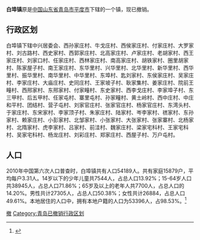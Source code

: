 '''白埠镇'''原是[[中华人民共和国|中国]][[山东省|山东省]][[青岛市|青岛市]][[平度市|平度市]]下辖的一个镇，现已撤销。

== 行政区划 ==

白埠镇下辖中兴居委会、西孙家庄村、牛戈庄村、西侯家庄村、付家庄村、大罗家村、刘古路村、西史家村、西郭家庄村、北高家庄村、卢家庄村、老胡家村、西王家庄村、刘家口村、任家庄村、西林家庄村、南高家庄村、胡铁家村、圈里胡家村、陈家屋子村、南王家庄村、东华里村、兴华里村、北华里村、新华里村、西华里村、振华里村、南华里村、中华里村、东埠村、匙刘家村、东侯家庄村、吴家庄村、李家庄村、大庙庄村、史同庄村、王家坡子村、耿家集村、姜家庄村、院前王疃村、西邢家村、东邢家村、付家疃村、东史家村、西李戈庄村、李家埠子村、东三甲村、后五甲村、任家屯村、寨里屯村、孙家疃村、黄土岭村、西中庄村、中庄和平村、团结村、营子屯村、刘家官庄村、张家官庄村、杨家官庄村、东湾头村、于家庄村、东宋家村、李家顶子村、朱家庄村、陆家村、岑李家村、禚家村、东孙家村、赖家庄村、小彭家村、北邹家村、小张家村、大张家村、张家寨村、北杨家村、北隋家村、虎李家村、吕家村、前洼村、魏家庄村、梁家宅科村、王家宅科村、吴家宅科村、杨龙庄村、刘彩庄村、郑家庄村、西屋子村、万户屯村。
== 人口 ==

2010年中国第六次人口普查时，白埠镇共有人口54189人。共有家庭15879户，平均每户3.31人。14岁以下的少年儿童共7544人，占总人口13.92%；15-64岁人口共38945人，占总人口71.86%；65岁及以上的老年人共7700人，占总人口的14.20%。男性共计27305人，占总人口50.38%；女性共计26884，占总人口49.61%。本地居住的人口中，拥有本地户籍的人口为53396人，占98.53%。<ref name="人口普查2010">{{cite web| url =http://www.yearbookchina.com/navipage-n2013030152000017.html| title =《中国2010年人口普查分乡、镇、街道资料》| author =中国国务院人口普查办公室、中国国家统计局人口就业统计司等| year =2010| website =统计年鉴分享平台| page =表15 山东省乡、镇、街道人口| format =收费| access-date =2018-07-19| archive-url =https://web.archive.org/web/20180719084356/http://www.yearbookchina.com/navipage-n2013030152000017.html| archive-date =2018-07-19| dead-url =yes}}</ref>

{{青岛小作品}}

[[Category:平度市|撤]]
[[Category:青岛已撤销行政区划|Category:青岛已撤销行政区划]]